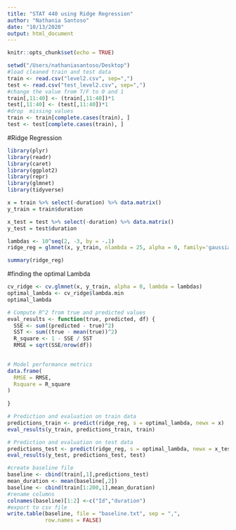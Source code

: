 ```yaml
---
title: "STAT 440 using Ridge Regression"
author: "Nathania Santoso"
date: "10/13/2020"
output: html_document
---
```


```r
knitr::opts_chunk$set(echo = TRUE)
```

```r
setwd("/Users/nathaniasantoso/Desktop")
#load cleaned train and test data
train <- read.csv("level2.csv", sep=",")
test <- read.csv("test_level2.csv", sep=",")
#change the value from T/F to 0 and 1
train[,11:40] <- (train[,11:40])*1
test[,11:40] <- (test[,11:40])*1
#drop  missing values
train <- train[complete.cases(train), ]
test <- test[complete.cases(train), ]
```

#Ridge Regression
```r
library(plyr)
library(readr)
library(caret)
library(ggplot2)
library(repr)
library(glmnet)
library(tidyverse)

x = train %>% select(-duration) %>% data.matrix()
y_train = train$duration

x_test = test %>% select(-duration) %>% data.matrix()
y_test = test$duration

lambdas <- 10^seq(2, -3, by = -.1)
ridge_reg = glmnet(x, y_train, nlambda = 25, alpha = 0, family='gaussian',lambda=lambdas)   

summary(ridge_reg)
```
#finding the optimal Lambda
```r
cv_ridge <- cv.glmnet(x, y_train, alpha = 0, lambda = lambdas)
optimal_lambda <- cv_ridge$lambda.min
optimal_lambda

# Compute R^2 from true and predicted values
eval_results <- function(true, predicted, df) {
  SSE <- sum((predicted - true)^2)
  SST <- sum((true - mean(true))^2)
  R_square <- 1 - SSE / SST
  RMSE = sqrt(SSE/nrow(df))

  
# Model performance metrics
data.frame(
  RMSE = RMSE,
  Rsquare = R_square
)
  
}

# Prediction and evaluation on train data
predictions_train <- predict(ridge_reg, s = optimal_lambda, newx = x)
eval_results(y_train, predictions_train, train)

# Prediction and evaluation on test data
predictions_test <- predict(ridge_reg, s = optimal_lambda, newx = x_test)
eval_results(y_test, predictions_test, test)
```
```r
#create baseline file
baseline <- cbind(train[,1],predictions_test)
mean_duration <- mean(baseline[,2])
baseline <- cbind(train[1:200,1],mean_duration)
#rename columns
colnames(baseline)[1:2] <-c("Id","duration")
#export to csv file
write.table(baseline, file = "baseline.txt", sep = ",",
            row.names = FALSE)
```


